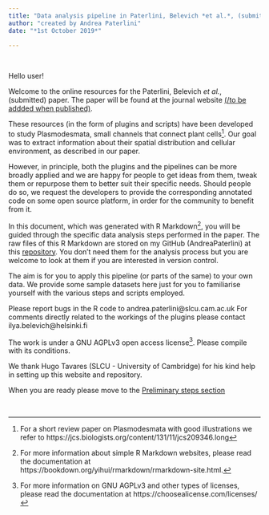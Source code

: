 ```yaml
---
title: "Data analysis pipeline in Paterlini, Belevich *et al.*, (submitted)"
author: "created by Andrea Paterlini"
date: "*1st October 2019*"

---
```


<br>

Hello user!

Welcome to the online resources for the Paterlini, Belevich *et al.*, (submitted) paper. 
The paper will be found at the journal website [(/to be addded when published)](actual link).

These resources (in the form of plugins and scripts) have been developed to study Plasmodesmata, small channels that connect plant cells[^1]. Our goal was to extract information about their spatial distribution and cellular environment, as described in our paper.

However, in principle, both the plugins and the pipelines can be more broadly applied and we are happy for people to get ideas from them, tweak them or repurpose them to better suit their specific needs. Should people do so, we request the developers to provide the corresponding annotated code on some open source platform, in order for the community to benefit from it.

In this document, which was generated with R Markdown[^2], you will be guided through the specific data analysis steps performed in the paper. The raw files of this R Markdown are stored on my GitHub (AndreaPaterlini) at this [repository](https://github.com/AndreaPaterlini/Plasmodesmata_dist_wall). You don't need them for the analysis process but you are welcome to look at them if you are interested in version control.

The aim is for you to apply this pipeline (or parts of the same) to your own data. We provide some sample datasets here just for you to familiarise yourself with the various steps and scripts employed. 

Please report bugs in the R code to andrea.paterlini@slcu.cam.ac.uk 
For comments directly related to the workings of the plugins please contact ilya.belevich@helsinki.fi 

The work is under a GNU AGPLv3 open access license[^3]. Please compile with its conditions.

We thank Hugo Tavares (SLCU - University of Cambridge) for his kind help in setting up this website and repository.


When you are ready please move to the [Preliminary steps section](preliminary.html)

<br>

[^1]: For a short review paper on Plasmodesmata with good illustrations we refer to 
https://jcs.biologists.org/content/131/11/jcs209346.long

[^2]: For more information about simple R Markdown websites, please read the documentation at 
https://bookdown.org/yihui/rmarkdown/rmarkdown-site.html.

[^3]: For more information on GNU AGPLv3 and other types of licenses, please read the documentation at 
https://choosealicense.com/licenses/
